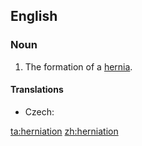 ==English==

===Noun===
{{en-noun|-}}

# The formation of a [[hernia]].

====Translations====
{{trans-top|formation of a hernia}}
* Czech: {{t-|cs|herniace|f}}
{{trans-mid}}
{{trans-bottom}}

[[ta:herniation]]
[[zh:herniation]]